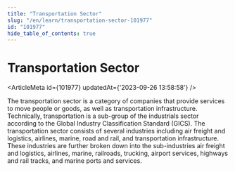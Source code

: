 ```yaml
---
title: "Transportation Sector"
slug: "/en/learn/transportation-sector-101977"
id: "101977"
hide_table_of_contents: true
---
```



# Transportation Sector

<ArticleMeta id={101977} updatedAt={'2023-09-26 13:58:58'} />
<div className='border-solid border-b border-t-0 my-4 border-[var(--ifm-color-gray-300)]' />

The transportation sector is a category of companies that provide services to move people or goods, as well as transportation infrastructure. Technically, transportation is a sub-group of the industrials sector according to the Global Industry Classification Standard (GICS). The transportation sector consists of several industries including air freight and logistics, airlines, marine, road and rail, and transportation infrastructure. These industries are further broken down into the sub-industries air freight and logistics, airlines, marine, railroads, trucking, airport services, highways and rail tracks, and marine ports and services.
